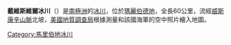 {{Coord|85|17|S|128|30|W|source:GNIS|display=title}}

'''戴維斯維爾冰川'''（{{lang-en|Davisville Glacier}}）是[[南極洲|南極洲]]的[[冰川|冰川]]，位於[[瑪麗伯德地|瑪麗伯德地]]，全長60公里，流經[[威斯康辛山脈|威斯康辛山脈]]北坡，[[美國地質調查局|美國地質調查局]]根據測量和該國海軍的空中照片繪入地圖。

{{DEFAULTSORT:Davisville Glacier}}
[[Category:馬里伯地冰川|Category:馬里伯地冰川]]


{{MarieByrdLand-geo-stub}}